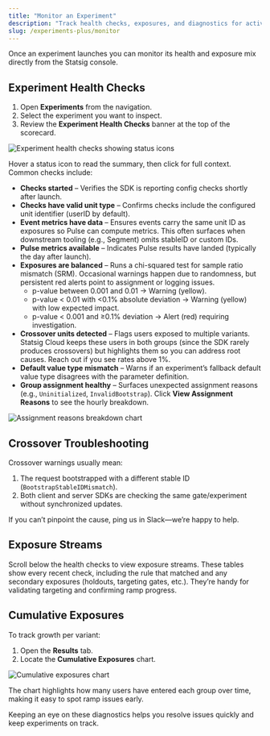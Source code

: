```yaml
---
title: "Monitor an Experiment"
description: "Track health checks, exposures, and diagnostics for active experiments in Statsig Cloud."
slug: /experiments-plus/monitor
---
```


Once an experiment launches you can monitor its health and exposure mix directly from the Statsig console.

## Experiment Health Checks

1. Open **Experiments** from the navigation.
2. Select the experiment you want to inspect.
3. Review the **Experiment Health Checks** banner at the top of the scorecard.

![Experiment health checks showing status icons](/images/experiments/monitor/health-checks.png)

Hover a status icon to read the summary, then click for full context. Common checks include:

- **Checks started** – Verifies the SDK is reporting config checks shortly after launch.
- **Checks have valid unit type** – Confirms checks include the configured unit identifier (userID by default).
- **Event metrics have data** – Ensures events carry the same unit ID as exposures so Pulse can compute metrics. This often surfaces when downstream tooling (e.g., Segment) omits stableID or custom IDs.
- **Pulse metrics available** – Indicates Pulse results have landed (typically the day after launch).
- **Exposures are balanced** – Runs a chi-squared test for sample ratio mismatch (SRM). Occasional warnings happen due to randomness, but persistent red alerts point to assignment or logging issues.
  - p-value between 0.001 and 0.01 → Warning (yellow).
  - p-value < 0.01 with <0.1% absolute deviation → Warning (yellow) with low expected impact.
  - p-value < 0.001 and ≥0.1% deviation → Alert (red) requiring investigation.
- **Crossover units detected** – Flags users exposed to multiple variants. Statsig Cloud keeps these users in both groups (since the SDK rarely produces crossovers) but highlights them so you can address root causes. Reach out if you see rates above 1%.
- **Default value type mismatch** – Warns if an experiment’s fallback default value type disagrees with the parameter definition.
- **Group assignment healthy** – Surfaces unexpected assignment reasons (e.g., `Uninitialized`, `InvalidBootstrap`). Click **View Assignment Reasons** to see the hourly breakdown.

![Assignment reasons breakdown chart](/images/experiments/monitor/assignment-reasons.png)

## Crossover Troubleshooting

Crossover warnings usually mean:

1. The request bootstrapped with a different stable ID (`BootstrapStableIDMismatch`).
2. Both client and server SDKs are checking the same gate/experiment without synchronized updates.

If you can’t pinpoint the cause, ping us in Slack—we’re happy to help.

## Exposure Streams

Scroll below the health checks to view exposure streams. These tables show every recent check, including the rule that matched and any secondary exposures (holdouts, targeting gates, etc.). They’re handy for validating targeting and confirming ramp progress.

## Cumulative Exposures

To track growth per variant:

1. Open the **Results** tab.
2. Locate the **Cumulative Exposures** chart.

![Cumulative exposures chart](/images/experiments/monitor/cumulative-exposures.png)

The chart highlights how many users have entered each group over time, making it easy to spot ramp issues early.

Keeping an eye on these diagnostics helps you resolve issues quickly and keep experiments on track.
